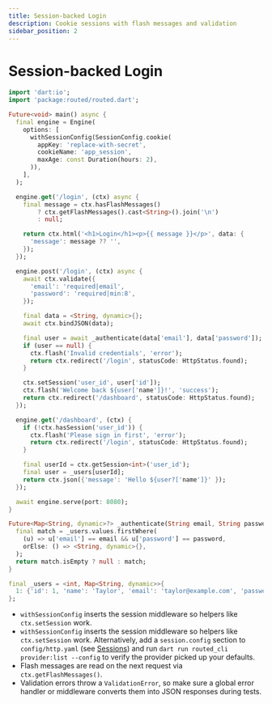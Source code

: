 ```yaml
---
title: Session-backed Login
description: Cookie sessions with flash messages and validation
sidebar_position: 2
---
```


# Session-backed Login

```dart
import 'dart:io';
import 'package:routed/routed.dart';

Future<void> main() async {
  final engine = Engine(
    options: [
      withSessionConfig(SessionConfig.cookie(
        appKey: 'replace-with-secret',
        cookieName: 'app_session',
        maxAge: const Duration(hours: 2),
      )),
    ],
  );

  engine.get('/login', (ctx) async {
    final message = ctx.hasFlashMessages()
        ? ctx.getFlashMessages().cast<String>().join('\n')
        : null;

    return ctx.html('<h1>Login</h1><p>{{ message }}</p>', data: {
      'message': message ?? '',
    });
  });

  engine.post('/login', (ctx) async {
    await ctx.validate({
      'email': 'required|email',
      'password': 'required|min:8',
    });

    final data = <String, dynamic>{};
    await ctx.bindJSON(data);

    final user = await _authenticate(data['email'], data['password']);
    if (user == null) {
      ctx.flash('Invalid credentials', 'error');
      return ctx.redirect('/login', statusCode: HttpStatus.found);
    }

    ctx.setSession('user_id', user['id']);
    ctx.flash('Welcome back ${user['name']}!', 'success');
    return ctx.redirect('/dashboard', statusCode: HttpStatus.found);
  });

  engine.get('/dashboard', (ctx) {
    if (!ctx.hasSession('user_id')) {
      ctx.flash('Please sign in first', 'error');
      return ctx.redirect('/login', statusCode: HttpStatus.found);
    }

    final userId = ctx.getSession<int>('user_id');
    final user = _users[userId];
    return ctx.json({'message': 'Hello ${user?['name']}' });
  });

  await engine.serve(port: 8080);
}

Future<Map<String, dynamic>?> _authenticate(String email, String password) async {
  final match = _users.values.firstWhere(
    (u) => u['email'] == email && u['password'] == password,
    orElse: () => <String, dynamic>{},
  );
  return match.isEmpty ? null : match;
}

final _users = <int, Map<String, dynamic>>{
  1: {'id': 1, 'name': 'Taylor', 'email': 'taylor@example.com', 'password': 'password123'},
};
```

- `withSessionConfig` inserts the session middleware so helpers like `ctx.setSession` work.
- `withSessionConfig` inserts the session middleware so helpers like `ctx.setSession` work. Alternatively, add a `session.config` section to `config/http.yaml` (see [Sessions](/docs/routed/state/sessions)) and run `dart run routed_cli provider:list --config` to verify the provider picked up your defaults.
- Flash messages are read on the next request via `ctx.getFlashMessages()`.
- Validation errors throw a `ValidationError`, so make sure a global error handler or middleware converts them into JSON responses during tests.
